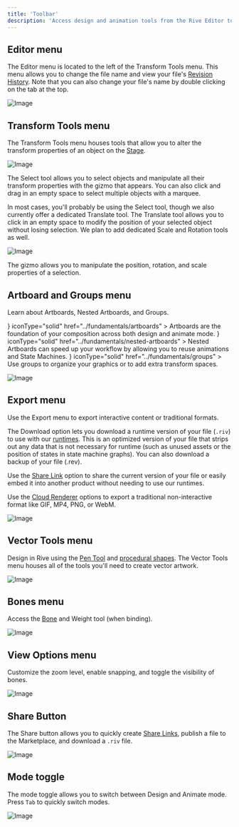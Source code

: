 ```yaml
---
title: 'Toolbar'
description: 'Access design and animation tools from the Rive Editor toolbar.'
---
```


## Editor menu

The Editor menu is located to the left of the Transform Tools menu. This menu allows you to change the file name and view your file's [Revision History](../fundamentals/revision-history). Note that you can also change your file's name by double clicking on the tab at the top.

![Image](/images/editor/interface-overview/de2dd753-07ef-46ac-a52e-1fc1ce371ee8.webp)

## Transform Tools menu

The Transform Tools menu houses tools that allow you to alter the transform properties of an object on the [Stage](./stage).

![Image](/images/editor/interface-overview/6991eaed-093d-4bac-b7ac-d136d60defdf.webp)

The Select tool allows you to select objects and manipulate all their transform properties with the gizmo that appears. You can also click and drag in an empty space to select multiple objects with a marquee.

In most cases, you'll probably be using the Select tool, though we also currently offer a dedicated Translate tool. The Translate tool allows you to click in an empty space to modify the position of your selected object without losing selection. We plan to add dedicated Scale and Rotation tools as well.

![Image](/images/editor/interface-overview/5cfc252a-8d52-4751-9064-4c6a1acb6f34.webp)

The gizmo allows you to manipulate the position, rotation, and scale properties of a selection.

## Artboard and Groups menu

Learn about Artboards, Nested Artboards, and Groups.

<CardGroup cols={3}>
  <Card
    title="Artboards"
    icon={<svg xmlns="http://www.w3.org/2000/svg" height="100%" fill="none" viewBox="0 0 16 16" class="size-4 text-gray-500/80 dark:text-gray-400" aria-hidden="true"><path fill="currentColor" fill-rule="evenodd" d="M8.036 1v4.178c0 1.034.839 1.873 1.873 1.873h4.003v6.178a1.77 1.77 0 0 1-1.77 1.77H3.858a1.77 1.77 0 0 1-1.771-1.77V2.771A1.77 1.77 0 0 1 3.857 1zm1.25.145v4.033c0 .345.279.624.623.624h3.889a1.8 1.8 0 0 0-.377-.597L11.618 3.32 9.842 1.525a1.8 1.8 0 0 0-.557-.38" clip-rule="evenodd"></path></svg>}
    iconType="solid"
    href="../fundamentals/artboards"
  >
    Artboards are the foundation of your composition across both design and animate mode. 
  </Card>
  <Card
    title="Nested Artboards"
    icon={<svg xmlns="http://www.w3.org/2000/svg" height="100%" fill="none" viewBox="0 0 16 16" class="size-4 text-gray-500/80 dark:text-gray-400" aria-hidden="true"><path fill="currentColor" fill-rule="evenodd" d="M8.036 1v4.178c0 1.034.839 1.873 1.873 1.873h4.003v6.178a1.77 1.77 0 0 1-1.77 1.77H3.858a1.77 1.77 0 0 1-1.771-1.77V2.771A1.77 1.77 0 0 1 3.857 1zm1.25.145v4.033c0 .345.279.624.623.624h3.889a1.8 1.8 0 0 0-.377-.597L11.618 3.32 9.842 1.525a1.8 1.8 0 0 0-.557-.38" clip-rule="evenodd"></path></svg>}
    iconType="solid"
    href="../fundamentals/nested-artboards"
  >
    Nested Artboards can speed up your workflow by allowing you to reuse animations and State Machines.
  </Card>
  <Card
    title="Groups"
    icon={<svg xmlns="http://www.w3.org/2000/svg" height="100%" fill="none" viewBox="0 0 16 16" class="size-4 text-gray-500/80 dark:text-gray-400" aria-hidden="true"><path fill="currentColor" fill-rule="evenodd" d="M8.036 1v4.178c0 1.034.839 1.873 1.873 1.873h4.003v6.178a1.77 1.77 0 0 1-1.77 1.77H3.858a1.77 1.77 0 0 1-1.771-1.77V2.771A1.77 1.77 0 0 1 3.857 1zm1.25.145v4.033c0 .345.279.624.623.624h3.889a1.8 1.8 0 0 0-.377-.597L11.618 3.32 9.842 1.525a1.8 1.8 0 0 0-.557-.38" clip-rule="evenodd"></path></svg>}
    iconType="solid"
    href="../fundamentals/groups"
  >
     Use groups to organize your graphics or to add extra transform spaces.
  </Card>
</CardGroup>


![Image](/images/editor/interface-overview/428c2e51-d083-4b1a-9238-85b019ae706b.webp)

## Export menu

Use the Export menu to export interactive content or traditional formats.

The Download option lets you download a runtime version of your file (`.riv`) to use with our [runtimes](../../runtimes/getting-started). This is an optimized version of your file that strips out any data that is not necessary for runtime (such as unused assets or the position of states in state machine graphs). You can also download a backup of your file (.rev).

Use the [Share Link](../share-links/overview) option to share the current version of your file or easily embed it into another product without needing to use our runtimes.

Use the [Cloud Renderer](../exporting/exporting-for-video-and-static-design) options to export a traditional non-interactive format like GIF, MP4, PNG, or WebM.

![Image](/images/editor/interface-overview/c293ef97-77a2-4977-9f77-3ab747ec3f4e.webp)

## Vector Tools menu

Design in Rive using the [Pen Tool](../fundamentals/pen-tool-overview) and [procedural shapes](../fundamentals/procedural-shapes). The Vector Tools menu houses all of the tools you'll need to create vector artwork.

![Image](/images/editor/interface-overview/59977058-2afd-4ed7-8ab6-3057222d450e.webp)

## Bones menu

Access the [Bone](../manipulating-shapes/bones) and Weight tool (when binding).

![Image](/images/editor/interface-overview/a2406bf3-b2b7-49fd-960d-209d689309ab.webp)

## View Options menu

Customize the zoom level, enable snapping, and toggle the visibility of bones.

![Image](/images/editor/interface-overview/ae5e6f53-5747-4040-bec3-254486ebe877.webp)

## Share Button

The Share button allows you to quickly create [Share Links](../share-links/overview), publish a file to the Marketplace, and download a `.riv` file.

![Image](/images/editor/interface-overview/90822ce8-6df2-4443-aba5-ab525f1f4b0a.webp)

## Mode toggle

The mode toggle allows you to switch between Design and Animate mode. Press `Tab` to quickly switch modes.

![Image](https://ucarecdn.com/cc675849-3393-42fc-b3a3-38c93a7b7bd4/)